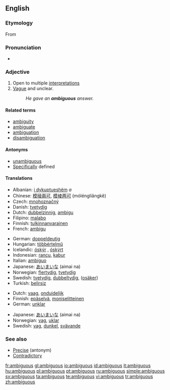 ==English==

===Etymology===
From {{etyl|la|en}} {{term|ambiguus||lang=la|moving from side to side, of doubtful nature}}

===Pronunciation===
* {{audio|en-us-ambiguous.ogg|Audio (US)}}

===Adjective===
{{en-adj}}

# Open to multiple [[interpretation]]s
# [[Vague]] and unclear.
#: ''He gave an '''ambiguous''' answer.''

====Related terms====
* [[ambiguity]]
* [[ambiguate]]
* [[ambiguation]]
* [[disambiguation]]

====Antonyms====
* [[unambiguous]]
* [[Specific]]ally defined

====Translations====
{{trans-top|open to multiple interpretations}}
* Albanian: [[i dykuptueshëm]] ''a''
* Chinese: [[模稜兩可]], [[模棱两可]] (móléngliǎngkě)
* Czech: [[mnohoznačný]] {{m}}
* Danish: [[tvetydig]]
* Dutch: [[dubbelzinnig]], [[ambigu]]
* Filipino: [[malabo]]
* Finnish: [[tulkinnanvarainen]]
* French: [[ambigu]]
{{trans-mid}}
* German: [[doppeldeutig]]
* Hungarian: [[többértelmű]]
* Icelandic: [[óskýr]] {{m|f}}, [[óskýrt]] {{n}}
* Indonesian: [[rancu]], [[kabur]]
* Italian: [[ambiguo]] {{m}}
* Japanese: [[あいまいな]] (aimai na)
* Norwegian: [[flertydig]], [[tvetydig]]
* Swedish: [[tvetydig]], [[dubbeltydig]], ([[osäker]])
* Turkish: [[belirsiz]]

{{trans-bottom}}

{{trans-top|vague and unclear}}
* Dutch: [[vaag]], [[onduidelijk]]
* Finnish: [[epäselvä]], [[moniselitteinen]]
* German: [[unklar]]
{{trans-mid}}
* Japanese: [[あいまいな]] (aimai na)
* Norwegian: [[vag]], [[uklar]]
* Swedish: [[vag]], [[dunkel]], [[svävande]]
{{trans-bottom}}

===See also===
* [[Precise]] (antonym)
* [[contradictory|Contradictory]]

[[fr:ambiguous]]
[[gl:ambiguous]]
[[io:ambiguous]]
[[id:ambiguous]]
[[it:ambiguous]]
[[hu:ambiguous]]
[[pl:ambiguous]]
[[pt:ambiguous]]
[[ru:ambiguous]]
[[simple:ambiguous]]
[[sv:ambiguous]]
[[ta:ambiguous]]
[[te:ambiguous]]
[[vi:ambiguous]]
[[tr:ambiguous]]
[[zh:ambiguous]]